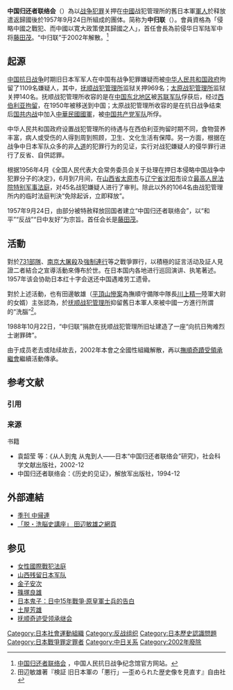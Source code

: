 {{Japanese
| japanese = 中国帰還者連絡会
| kana = ちゅうごくきかんしゃれんらくかい
| romaji = chūgoku kikansha renrakukai
}}
'''中国归还者联络会'''（{{lang-ja|中国帰還者連絡会}}）為以[[战争犯罪|战争犯罪]]关押在[[中華人民共和國|中國]]战犯管理所的舊日本軍[[軍人|軍人]]於释放遣返歸國後於1957年9月24日所組成的團体。简称为'''中归联'''（{{lang|ja|中帰連／ちゅうきれん}}）。會員資格為「侵略中國之戰犯、而中國以寛大政策使其歸國之人」，首任會長為前侵华日军陆军中将[[藤田茂|藤田茂]]。“中归联”于2002年解散。<ref>[http://www.1937china.org.cn/kzls/hpxs/20120518/280.shtml 中国归还者联络会] {{Wayback|url=http://www.1937china.org.cn/kzls/hpxs/20120518/280.shtml |date=20140110205723 }}，中国人民抗日战争纪念馆官方网站。</ref>

== 起源 ==
[[中国抗日战争|中国抗日战争]]时期旧日本军军人在中国有战争犯罪嫌疑而被[[中华人民共和国政府|中华人民共和国政府]]拘留了1109名嫌疑人，其中，[[抚顺战犯管理所|抚顺战犯管理所]]监狱关押969名；[[太原战犯管理所|太原战犯管理所]]监狱关押140名。抚顺战犯管理所收容的是在[[中国东北地区|中国东北地区]]被[[苏联军队|苏联军队]]俘获后，经过[[西伯利亚拘留|西伯利亚拘留]]，在1950年被移送到中国；太原战犯管理所收容的是在抗日战争结束后[[国共内战|国共内战]]中加入[[中華民國國軍|中華民國國軍]]，被[[中国人民解放军|中国共产党军队]]所俘。

中华人民共和国政府设置战犯管理所的待遇与在西伯利亚拘留时期不同，食物营养丰富，病人或受伤的人得到周到照顾，卫生、文化生活有保障。另一方面，根据在战争中日本军队众多的非[[人道|人道]]的犯罪行为的见证，实行对战犯嫌疑人的侵华罪行进行了反省、自供認罪。

根据1956年4月《全国人民代表大会常务委员会关于处理在押日本侵略中国战争中犯罪分子的决定》，6月到7月间，在[[山西省|山西省]][[太原市|太原市]]与[[辽宁省|辽宁省]][[沈阳市|沈阳市]]设立[[中华人民共和国最高人民法院特别军事法庭|最高人民法院特别军事法庭]]，对45名战犯嫌疑人进行了审判。除此以外的1064名由战犯管理所内的临时法庭判決“免除起诉，立即释放”。

1957年9月24日，由部分被特赦释放回国者建立“中国归还者联络会”，以“和平”“反战”“日中友好”为宗旨。首任会长是[[藤田茂|藤田茂]]。

== 活動 ==
對於[[731部隊|731部隊]]、[[南京大屠殺|南京大屠殺]]及[[強制連行|強制連行]]等之戰爭罪行，以積極的証言活动及証人見證二者結合之宣導活動來傳布於世。在日本国内各地进行巡回演讲、执笔著述。1957年该会协助日本红十字会送还中国遇难劳工遗骨。

對於上述活動，也有田邊敏雄（[[平頂山慘案|平頂山慘案]]為撫順守備隊中隊長[[川上精一|川上精一]]陸軍大尉的女婿）主张認為，於[[抚顺战犯管理所|抚顺战犯管理所]]抑留舊日本軍人來被中國一方進行所謂的“洗腦”<ref>田辺敏雄著『検証 旧日本軍の「悪行」―歪められた歴史像を見直す』自由社</ref>。

1988年10月22日，“中归联”捐款在抚顺战犯管理所旧址建造了一座“向抗日殉难烈士谢罪碑”。

由于成员老去或陆续故去，2002年本會之全國性組織解散，再以[[撫順奇蹟受領承繼會|撫順奇蹟受領承繼會]]繼續活動傳承。

== 参考文献 ==
=== 引用 ===
{{Reflist|30em}}

=== 来源 ===
{{refbegin}}
; 书籍
* 袁韶莹 等：《从人到鬼 从鬼到人——日本“中国归还者联络会”研究》，社会科学文献出版社，2002-12
*  中国归还者联络会：《历史的见证》，解放军出版社，1994-12
{{refend}}

== 外部連結==
*[http://www.ne.jp/asahi/tyuukiren/web-site/ 季刊 中帰連]{{Wayback|url=http://www.ne.jp/asahi/tyuukiren/web-site/ |date=20120716193505 }} 
*[http://home.att.ne.jp/blue/gendai-shi/sennou/sennou.html 「脱・洗脳史講座」 [[田辺敏雄|田辺敏雄]]之網頁]{{Wayback|url=http://home.att.ne.jp/blue/gendai-shi/sennou/sennou.html |date=20071014185610 }}

== 参见 ==
*[[女性國際戰犯法庭|女性國際戰犯法庭]]
*[[山西残留日本军队|山西残留日本军队]]
*[[金子安次|金子安次]]
*[[篠塚良雄|篠塚良雄]]
*[[日本鬼子：日中15年戰爭·原皇軍士兵的告白|日本鬼子：日中15年戰爭·原皇軍士兵的告白]]
*[[土屋芳雄|土屋芳雄]]
*[[抚顺奇迹受领承继会|抚顺奇迹受领承继会]]

[[Category:日本社會運動組織|Category:日本社會運動組織]]
[[Category:反战组织|Category:反战组织]]
[[Category:日本歷史認識問題|Category:日本歷史認識問題]]
[[Category:日本戰爭罪定罪者|Category:日本戰爭罪定罪者]]
[[Category:中日关系|Category:中日关系]]
[[Category:2002年廢除|Category:2002年廢除]]